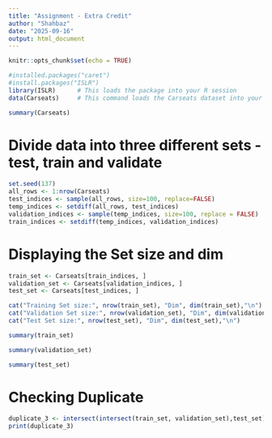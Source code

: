 ```yaml
---
title: "Assignment - Extra Credit"
author: "Shahbaz"
date: "2025-09-16"
output: html_document
---
```


```r
knitr::opts_chunk$set(echo = TRUE)
```

```r
#installed.packages("caret")
#install.packages("ISLR")
library(ISLR)      # This loads the package into your R session
data(Carseats)     # This command loads the Carseats dataset into your environment
```

```r

summary(Carseats)
```

# Divide data into three different sets - test, train and validate

```r
set.seed(137)
all_rows <- 1:nrow(Carseats)
test_indices <- sample(all_rows, size=100, replace=FALSE)
temp_indices <- setdiff(all_rows, test_indices)
validation_indices <- sample(temp_indices, size=100, replace = FALSE)
train_indices <- setdiff(temp_indices, validation_indices)
```

# Displaying the Set size and dim
```r
train_set <- Carseats[train_indices, ]
validation_set <- Carseats[validation_indices, ]
test_set <- Carseats[test_indices, ]

cat("Training Set size:", nrow(train_set), "Dim", dim(train_set),"\n")
cat("Validation Set size:", nrow(validation_set), "Dim", dim(validation_set), "\n")
cat("Test Set size:", nrow(test_set), "Dim", dim(test_set),"\n")
```

```r
summary(train_set)
```

```r
summary(validation_set)
```

```r
summary(test_set)
```

# Checking Duplicate
```r
duplicate_3 <- intersect(intersect(train_set, validation_set),test_set)
print(duplicate_3)
```